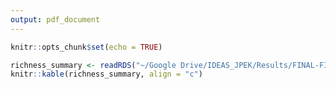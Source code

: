 ```yaml
---
output: pdf_document
---
```


```r
knitr::opts_chunk$set(echo = TRUE)
```

```r
richness_summary <- readRDS("~/Google Drive/IDEAS_JPEK/Results/FINAL-FIGS/richness_summary.RDS")
knitr::kable(richness_summary, align = "c")
```